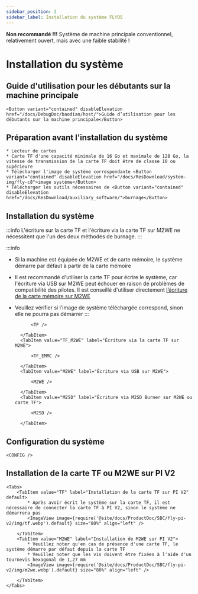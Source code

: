 ```yaml
---
sidebar_position: 2
sidebar_label: Installation du système FLYOS
---
```


**Non recommandé !!!** Système de machine principale conventionnel, relativement ouvert, mais avec une faible stabilité !





# Installation du système

## Guide d'utilisation pour les débutants sur la machine principale

    <Button variant="contained" disableElevation href="/docs/DebugDoc/baodian/host/">Guide d’utilisation pour les débutants sur la machine principale</Button>

## Préparation avant l'installation du système

    * Lecteur de cartes
    * Carte TF d'une capacité minimale de 16 Go et maximale de 128 Go, la vitesse de transmission de la carte TF doit être de classe 10 ou supérieure
    * Télécharger l'image de système correspondante <Button variant="contained" disableElevation href="/docs/ResDownload/system-img/fly-c8">image système</Button>
    * Télécharger les outils nécessaires de <Button variant="contained" disableElevation href="/docs/ResDownload/auxiliary_software/">burnage</Button>

## Installation du système

:::info
L'écriture sur la carte TF et l'écriture via la carte TF sur M2WE ne nécessitent que l'un des deux méthodes de burnage.
:::

:::info
* Si la machine est équipée de M2WE et de carte mémoire, le système démarre par défaut à partir de la carte mémoire
* Il est recommandé d'utiliser la carte TF pour écrire le système, car l'écriture via USB sur M2WE peut échouer en raison de problèmes de compatibilité des pilotes. Il est conseillé d'utiliser directement [l’écriture de la carte mémoire sur M2WE](https://mellow-next.klipper.cn/docs/ProductDoc/SBC/fly-pi-v2/fly-os)
* Veuillez vérifier si l'image de système téléchargée correspond, sinon elle ne pourra pas démarrer
:::

    <Tabs>
        <TabItem value="TF" label="Écriture sur la carte TF" default>
            
            <TF />
            
        </TabItem>
        <TabItem value="TF_M2WE" label="Écriture via la carte TF sur M2WE">
            
            <TF_EMMC />

        </TabItem>
        <TabItem value="M2WE" label="Écriture via USB sur M2WE">
            
            <M2WE />

        </TabItem>
        <TabItem value="M2SD" label="Écriture via M2SD Burner sur M2WE ou carte TF">
            
            <M2SD />

        </TabItem>
    </Tabs>


## Configuration du système

    <CONFIG />

## Installation de la carte TF ou M2WE sur PI V2

    <Tabs>
        <TabItem value="TF" label="Installation de la carte TF sur PI V2" default>
            * Après avoir écrit le système sur la carte TF, il est nécessaire de connecter la carte TF à PI V2, sinon le système ne démarrera pas
            <ImageView image={require('@site/docs/ProductDoc/SBC/fly-pi-v2/img/tf.webp').default} size="80%" align="left" />  

        </TabItem>
        <TabItem value="M2WE" label="Installation de M2WE sur PI V2">
            * Veuillez noter qu'en cas de présence d'une carte TF, le système démarre par défaut depuis la carte TF
            * Veuillez noter que les vis doivent être fixées à l'aide d'un tournevis hexagonal de 1,27 mm
            <ImageView image={require('@site/docs/ProductDoc/SBC/fly-pi-v2/img/m2we.webp').default} size="80%" align="left" />  

        </TabItem>
    </Tabs>
